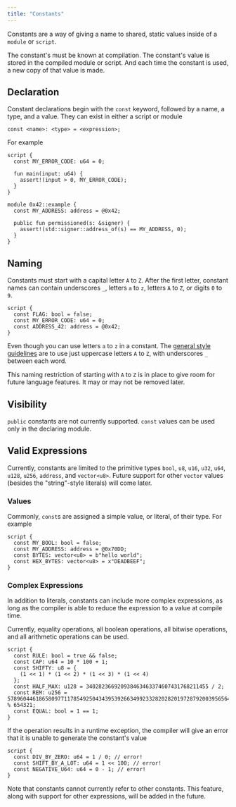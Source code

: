 ```yaml
---
title: "Constants"
---
```


Constants are a way of giving a name to shared, static values inside of a `module` or `script`.

The constant's must be known at compilation. The constant's value is stored in the compiled module
or script. And each time the constant is used, a new copy of that value is made.

## Declaration

Constant declarations begin with the `const` keyword, followed by a name, a type, and a value. They
can exist in either a script or module

```text
const <name>: <type> = <expression>;
```

For example

```move
script {
  const MY_ERROR_CODE: u64 = 0;

  fun main(input: u64) {
    assert!(input > 0, MY_ERROR_CODE);
  }
}

module 0x42::example {
  const MY_ADDRESS: address = @0x42;

  public fun permissioned(s: &signer) {
    assert!(std::signer::address_of(s) == MY_ADDRESS, 0);
  }
}
```

## Naming

Constants must start with a capital letter `A` to `Z`. After the first letter, constant names can
contain underscores `_`, letters `a` to `z`, letters `A` to `Z`, or digits `0` to `9`.

```move
script {
  const FLAG: bool = false;
  const MY_ERROR_CODE: u64 = 0;
  const ADDRESS_42: address = @0x42;
}
```

Even though you can use letters `a` to `z` in a constant. The
[general style guidelines](/build/smart-contracts/book/coding-conventions) are to use just uppercase letters `A` to `Z`,
with underscores `_` between each word.

This naming restriction of starting with `A` to `Z` is in place to give room for future language
features. It may or may not be removed later.

## Visibility

`public` constants are not currently supported. `const` values can be used only in the declaring
module.

## Valid Expressions

Currently, constants are limited to the primitive types `bool`, `u8`, `u16`, `u32`, `u64`, `u128`, `u256`, `address`, and
`vector<u8>`. Future support for other `vector` values (besides the "string"-style literals) will
come later.

### Values

Commonly, `const`s are assigned a simple value, or literal, of their type. For example

```move
script {
  const MY_BOOL: bool = false;
  const MY_ADDRESS: address = @0x70DD;
  const BYTES: vector<u8> = b"hello world";
  const HEX_BYTES: vector<u8> = x"DEADBEEF";
}
```

### Complex Expressions

In addition to literals, constants can include more complex expressions, as long as the compiler is
able to reduce the expression to a value at compile time.

Currently, equality operations, all boolean operations, all bitwise operations, and all arithmetic
operations can be used.

```move
script {
  const RULE: bool = true && false;
  const CAP: u64 = 10 * 100 + 1;
  const SHIFTY: u8 = {
    (1 << 1) * (1 << 2) * (1 << 3) * (1 << 4)
  };
  const HALF_MAX: u128 = 340282366920938463463374607431768211455 / 2;
  const REM: u256 = 57896044618658097711785492504343953926634992332820282019728792003956564819968 % 654321;
  const EQUAL: bool = 1 == 1;
}
```

If the operation results in a runtime exception, the compiler will give an error that it is
unable to generate the constant's value

```move
script {
  const DIV_BY_ZERO: u64 = 1 / 0; // error!
  const SHIFT_BY_A_LOT: u64 = 1 << 100; // error!
  const NEGATIVE_U64: u64 = 0 - 1; // error!
}
```

Note that constants cannot currently refer to other constants. This feature, along with support for
other expressions, will be added in the future.
